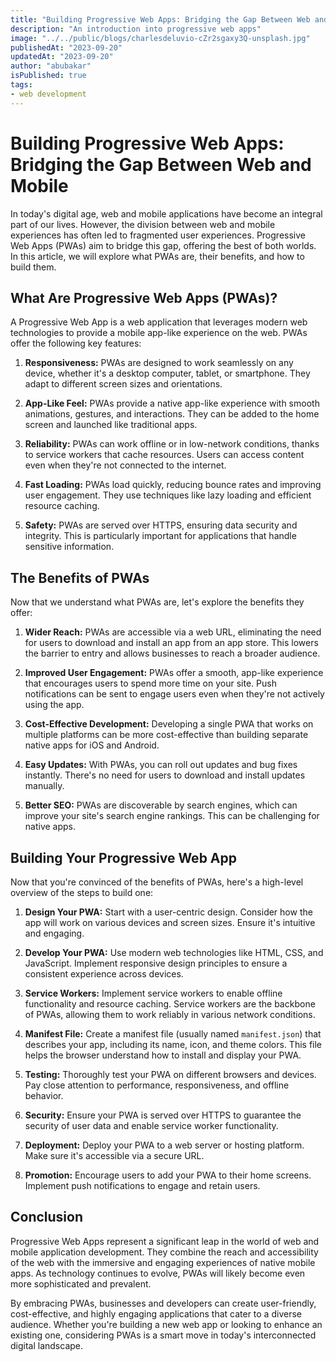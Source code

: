 ```yaml
---
title: "Building Progressive Web Apps: Bridging the Gap Between Web and Mobile"
description: "An introduction into progressive web apps"
image: "../../public/blogs/charlesdeluvio-cZr2sgaxy3Q-unsplash.jpg"
publishedAt: "2023-09-20"
updatedAt: "2023-09-20"
author: "abubakar"
isPublished: true
tags:
- web development
---
```


# Building Progressive Web Apps: Bridging the Gap Between Web and Mobile

In today's digital age, web and mobile applications have become an integral part of our lives. However, the division between web and mobile experiences has often led to fragmented user experiences. Progressive Web Apps (PWAs) aim to bridge this gap, offering the best of both worlds. In this article, we will explore what PWAs are, their benefits, and how to build them.

## What Are Progressive Web Apps (PWAs)?

A Progressive Web App is a web application that leverages modern web technologies to provide a mobile app-like experience on the web. PWAs offer the following key features:

1. **Responsiveness:** PWAs are designed to work seamlessly on any device, whether it's a desktop computer, tablet, or smartphone. They adapt to different screen sizes and orientations.

2. **App-Like Feel:** PWAs provide a native app-like experience with smooth animations, gestures, and interactions. They can be added to the home screen and launched like traditional apps.

3. **Reliability:** PWAs can work offline or in low-network conditions, thanks to service workers that cache resources. Users can access content even when they're not connected to the internet.

4. **Fast Loading:** PWAs load quickly, reducing bounce rates and improving user engagement. They use techniques like lazy loading and efficient resource caching.

5. **Safety:** PWAs are served over HTTPS, ensuring data security and integrity. This is particularly important for applications that handle sensitive information.

## The Benefits of PWAs

Now that we understand what PWAs are, let's explore the benefits they offer:

1. **Wider Reach:** PWAs are accessible via a web URL, eliminating the need for users to download and install an app from an app store. This lowers the barrier to entry and allows businesses to reach a broader audience.

2. **Improved User Engagement:** PWAs offer a smooth, app-like experience that encourages users to spend more time on your site. Push notifications can be sent to engage users even when they're not actively using the app.

3. **Cost-Effective Development:** Developing a single PWA that works on multiple platforms can be more cost-effective than building separate native apps for iOS and Android.

4. **Easy Updates:** With PWAs, you can roll out updates and bug fixes instantly. There's no need for users to download and install updates manually.

5. **Better SEO:** PWAs are discoverable by search engines, which can improve your site's search engine rankings. This can be challenging for native apps.

## Building Your Progressive Web App

Now that you're convinced of the benefits of PWAs, here's a high-level overview of the steps to build one:

1. **Design Your PWA:** Start with a user-centric design. Consider how the app will work on various devices and screen sizes. Ensure it's intuitive and engaging.

2. **Develop Your PWA:** Use modern web technologies like HTML, CSS, and JavaScript. Implement responsive design principles to ensure a consistent experience across devices.

3. **Service Workers:** Implement service workers to enable offline functionality and resource caching. Service workers are the backbone of PWAs, allowing them to work reliably in various network conditions.

4. **Manifest File:** Create a manifest file (usually named `manifest.json`) that describes your app, including its name, icon, and theme colors. This file helps the browser understand how to install and display your PWA.

5. **Testing:** Thoroughly test your PWA on different browsers and devices. Pay close attention to performance, responsiveness, and offline behavior.

6. **Security:** Ensure your PWA is served over HTTPS to guarantee the security of user data and enable service worker functionality.

7. **Deployment:** Deploy your PWA to a web server or hosting platform. Make sure it's accessible via a secure URL.

8. **Promotion:** Encourage users to add your PWA to their home screens. Implement push notifications to engage and retain users.

## Conclusion

Progressive Web Apps represent a significant leap in the world of web and mobile application development. They combine the reach and accessibility of the web with the immersive and engaging experiences of native mobile apps. As technology continues to evolve, PWAs will likely become even more sophisticated and prevalent.

By embracing PWAs, businesses and developers can create user-friendly, cost-effective, and highly engaging applications that cater to a diverse audience. Whether you're building a new web app or looking to enhance an existing one, considering PWAs is a smart move in today's interconnected digital landscape.